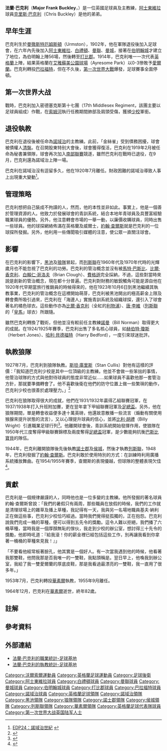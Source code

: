 {{noteTA
|G1=football
|T=zh-hans:弗兰克·巴克利;zh-hk:法蘭·巴克利;zh-tw:弗蘭克·巴克利;
|1=zh-hans:弗兰克·巴克利;zh-hk:法蘭·巴克利;zh-tw:弗蘭克·巴克利;
}}

{{Football manager infobox 
| playername = 法蘭·巴克利
| image = [[File:Major_Frank_Buckley.jpg|File:Major Frank Buckley.jpg]]
| fullname = 富蘭克林·查理·巴克利
| nickname = 
| dateofbirth = {{birth date|1882|10|3}}
| cityofbirth = [[厄姆斯頓|厄姆斯頓]]
| countryofbirth = [[英國|英國]]
|  dateofdeath = {{death date and age|1964|12|21|1882|10|3}}
| cityofdeath = [[華素爾|華素爾]]
| countryofdeath = [[英國|英國]]
| height = {{height|ft=6|in=0}}
| currentclub =
| clubnumber = 
| position = [[後衛_(足球)|後衛]]
| youthyears = 
| youthclubs = 
| years = 1902-04<br />1904-05<br />1905-06<br />1907-08<br />1909-13<br />1913-14<br />1913-14<br />1919-20
| clubs = [[阿士東維拉足球俱樂部|阿士東維拉]]<br />[[布萊頓足球俱樂部|白禮頓]]<br />[[曼聯足球俱樂部|曼聯]]<br />[[曼城足球俱樂部|曼城]]<br />[[伯明翰城足球會|伯明翰城]]<br />[[德比郡足球俱樂部|打比郡]]<br />[[巴拉福特足球會|巴拉福特]]<br />[[諾域治城足球會|諾域治]]
| caps(goals) = {{0}}0 (0)<br />{{0}}? (?)<br />{{0}}3 (0)<br />11 (0)<br />55 (4)<br />92 (3)<br />{{0}}4 (0)<br />{{0}}1 (0)
| totalcaps = 191 | totalgoals = 9
| nationalyears = 1914
| nationalteam = [[英格蘭足球代表隊|英格蘭]]
| nationalcaps(goals) = {{0}}1 (0)
| manageryears = 1919-20<br />1923-27<br />1927-44<br />1944-46<br />1946-48<br />1948-53<br />1953-55
| managerclubs = [[阿士東維拉足球俱樂部|諾域治]]<br />[[黑池足球會|黑池]]<br />[[狼隊|狼隊]]<br />[[諾士郡足球會|諾士郡]] <br />[[侯城足球會|侯城]]<br />[[利茲聯足球俱樂部|列斯聯]]<br />[[沃爾索爾足球俱樂部|華素爾]]
| pcupdate = 
| ntupdate = 
}}
'''法蘭·巴克利'''（'''Major Frank Buckley'''，{{Bd|1882年|10月3日|1964年|12月21日}}）是一位英國足球員及主教練，[[阿士東維拉足球俱樂部|阿士東維拉]]球員[[克里斯·巴克利|克里斯·巴克利]]（Chris Buckley）是他的弟弟。

== 早年生涯 ==

巴克利生於[[曼徹斯特|曼徹斯特]][[厄姆斯頓|厄姆斯頓]]（Urmston），1902年，他在軍隊退役後加入足球會，在六年內先後加入[[阿士東維拉足球俱樂部|阿士東維拉]]、[[布萊頓足球俱樂部|白禮頓]]、[[曼聯足球俱樂部|曼聯]]、[[曼城足球俱樂部|曼城]]，接著在[[伯明翰城足球會|伯明翰城]]才建立了地位，為伯明翰上陣56場，然後轉至[[德比郡足球俱樂部|打比郡]]。1914年，巴克利唯一一次代表[[英格蘭足球代表隊|英格蘭]]上陣，結果英格蘭在[[艾雅蘇美公園球場|艾雅蘇美公園球場]]（Ayresome Park）以0-3慘敗予[[愛爾蘭國家足球隊|愛爾蘭]]。巴克利轉投[[巴拉福特足球會|巴拉福特]]，但在不久後，[[第一次世界大戰|第一次世界大戰]]爆發，足球賽事全面停頓。

== 第一次世界大战 ==
戰時，巴克利加入密德塞克斯第十七團（17th Middlesex Regiment，該團主要以足球員組成）作戰，在[[索姆河战役|索姆河]]執行任務期間肺部及肩頭受傷，獲頒[[少校|少校]]軍銜。

== 退役執教 ==

巴克利在退役後被任命為[[諾域治城足球會|諾域治]]的主教練。此前，「金絲雀」受到債務困擾，球會被債權人[[清盤|清盤]]。在召開股東特别大會後，球會獲得復活，巴克利在1919年2月被任命為秘書兼領隊，球會再次加入[[南部聯賽|南部聯賽]]競逐，雖然巴克利在戰時已退役，在9月，巴克利還為諾域治上陣一場。

巴克利在諾域治沒有逗留多久，他在1920年7月離任。財政困難的諾域治導致人事上出現重大變動<ref>[http://www.edp24.co.uk/Content/Sport/CanaryCentenary/1911_1920.asp EDP24：諾域治世紀] {{webarchive|url=https://web.archive.org/web/20070312032503/http://www.edp24.co.uk/Content/Sport/CanaryCentenary/1911_1920.asp |date=2007-03-12 }}</ref>。

== 管理策略 ==

巴克利想把自己裝成不拘謹的人，然而，他的本性並非如此。事實上，他是一個善於管理資源的人。他致力於發展球會的青訓系統，結合本地年青球員及具豐富經驗職業球員的優勢。另外，他注意轉會市場的一舉一動，以廉價收購球員，同時出售一些球員。他的球探網絡佈滿在英格蘭及威爾士，[[約翰·查爾斯|約翰·查爾斯]]就是巴克利的一位球探所發掘。另外，他利用一些傳聞吸引媒體的注意，使公眾一直關注球會。

== 影響 ==

在巴克利的影響下，[[黑池足球會|黑池]]及[[狼隊|狼隊]]冒起，而[[利茲聯足球俱樂部|列斯聯]]在1960年代及1970年代時的光輝歲月也不能忽視了巴克利的功勞。巴克利的管治概念並沒有被[[馬特·巴斯比|馬特·巴斯比]]、[[比爾·香克利|比爾·香克利]]、[[白賴仁·哥洛夫|白賴仁·哥洛夫]]（Brian Clough）、[[亚历克斯·弗格森|費格遜]]完全採納，不過，這些對當時來說是創新的管治概念，現在都十分普遍。巴克利對財務的敏銳觸角可能是源自他在1920年代早期當旅行推銷員的時候得來的，他在1923年10月6日到黑池繼續其執教事業，巴克利的管治概念在這裡開始萌芽，巴克利被黑池開出的極高薪金上限及轉會費所吸引過來，巴克利在「海邊人」實施青訓系統及組織球探，還引入了球會著名的橘色球衣。這些動作亦為[[比爾·香克利|比爾·香克利]]（全紅的[[利物浦足球會|利物浦]]）、[[唐·李維|唐·李維]]（[[利茲聯足球俱樂部|列斯聯]]的「[[皇家馬德里|皇馬]]」球衣）所跟隨。

雖然巴克利轉換了戰術，但他並沒有較前任主教練[[比爾·諾曼_(足球領隊)|諾曼]]（Bill Norman）取得更大的成就。在1924/1925年賽季，巴克利出售了多名核心球員，如[[赫伯特·瓊斯|赫伯特·瓊斯]]（Herbert Jones）、[[哈利·貝德福特|哈利·貝德福特]]（Harry Bedford），一度引來球迷批評。

== 執教狼隊 ==

1927年7月，巴克利到狼隊執教。[[斯坦·庫里斯|斯坦·庫里斯]]（Stan Cullis）對他有這樣的評價：「我知道巴克利少校是其中一位頂級的主教練。他並不會做一些笨拙的事情，他管治球隊的方式與他對待球員的態度非常近似……如果球員不喜歡他那一套管治方針，那就要準備轉會了。他不喜歡後衛在他們的防守位置上做一些繁瑣的動作，巴克利少校也很善於處理壓力。」<ref>{{cite web |url=http://www.fathom.com/feature/122639/index.html |title=存档副本 |accessdate=2006-05-06  |deadurl=yes |archiveurl=https://web.archive.org/web/20060314025248/http://www.fathom.com/feature/122639/index.html |archivedate=2006-03-14 }}</ref>

巴克利在狼隊取得很大的成就，他們在1931/1932年贏得乙組聯賽冠軍，在1937/1938年打入升班附加賽，更在翌年拿下甲組聯賽冠軍及[[英格蘭足總盃|足總盃]]。另外，他在狼隊期間，單是轉會收益便多達十萬英磅，他還故意散播一些流言（煽動有關使用猴腺來提升狀態的流言），又以心理提升球員的信心，並將[[比利·胡禮|比利·胡禮]]（Billy Wright）引進職業足球行列<ref>{{Cite web |url=http://www.bbc.co.uk/shropshire/content/articles/2005/03/22/sport_iron_bridge_rocket_feature.shtml |title=存档副本 |access-date=2008-03-07 |archive-date=2018-12-26 |archive-url=https://web.archive.org/web/20181226041547/http://www.bbc.co.uk/shropshire/content/articles/2005/03/22/sport_iron_bridge_rocket_feature.shtml |dead-url=no }}</ref>。他離開球會後，青訓系統開始發揮作用，使狼隊在1950年代三度奪得甲級聯賽錦標及兩度奪得[[英格蘭足總盃|足總盃]]冠軍，是少數能夠抗衡[[巴斯比寶貝|巴斯比寶貝]]的隊伍。

1944年，巴克利離開狼隊後先後執教[[諾士郡足球會|諾士郡]]及[[侯城足球會|侯城]]，然後才執教[[利茲聯足球俱樂部|列斯聯]]，1948年，巴克利發掘了[[約翰·查爾斯|約翰·查爾斯]]。巴克利敢於使用特別的方式：在訓練時利用廣播系統播放舞曲。在1954/1955年賽季，查爾斯的表現優越，但球隊的整體表現欠佳<ref>{{cite web |url=http://leedsunited.rivals.net/default.asp?sId=888&StId=197437&p=2 |title=存档副本 |accessdate=2008-03-07 |deadurl=yes |archiveurl=https://web.archive.org/web/20070726092951/http://leedsunited.rivals.net/default.asp?sid=888 |archivedate=2007-07-26 }}</ref>。

== 貢獻 ==

巴克利是一個規律嚴謹的人，同時他也是一位多變的主教練。他所發掘的著名球員約翰·查爾斯曾說：「我們的暑假只有兩周，那些職員在放假的時候，我們的工作就是清理球場上的雜草及播上草種，我記得有一天，我與另一名場地職員基夫·納利正在做這些事，巴克利少校恰巧經過。當時我們覺得挺孤獨的，正在抱怨。巴克利說我們完成一桶的草種，便可以得到五先令的獎勵。這令人難以拒絕，我們播了六桶草種，當時我是一個厚顏無恥的傢伙，我走到少校的辦公室，想討得三十先令的獎勵，他即時吼道：『給我滾！你的薪金裡已經包括這些工作，別再讓我看到你拿著一桶桶的草種來見我！』」

「不要看他經常板著臉孔，他其實是一個好人。有一次當我遇到他的時候，他看著我那雙鞋，他問我那是否我唯一的一雙鞋，我點頭稱是。翌日早上，他喚我到辦公室，我給了我一雙愛爾蘭的厚底皮鞋，那是我看過最漂亮的一雙鞋，我一直用了很多年。」

1953年7月，巴克利轉投[[沃爾索爾足球俱樂部|華素爾]]執教，1955年9月離任。

1964年12月，巴克利在[[華素爾|華素爾]]逝世，終年82歲。

== 註解 ==

{{reflist}}

== 參考資料 ==

{{cite book | first=萊 | last=卡利| coauthors= | title=《黑池: 1887-1992年的紀錄》 | publisher=Breedon Books Sport | location= | year=1992 | editor= | id=ISBN 1-873626-07-X}}

== 外部連結 ==

*[http://www.soccerbase.com/players_details.sd?playerid=10401 法蘭·巴克利的職業統計-足球基地] {{Wayback|url=http://www.soccerbase.com/players_details.sd?playerid=10401 |date=20071001162542 }}
*[http://www.soccerbase.com/managers2.sd?managerid=435 法蘭·巴克利的執教統計-足球基地] {{Wayback|url=http://www.soccerbase.com/managers2.sd?managerid=435 |date=20071001181240 }}

{{諾域治足球會歷任主教練}}
{{黑池足球會歷任主教練}}
{{狼隊足球會歷任主教練}}
{{諾士郡足球會歷任主教練}}
{{侯城足球會歷任主教練}}
{{列斯聯足球會歷任主教練}}
{{華素爾足球會歷任主教練}}

{{DEFAULTSORT:Buckley, Frank}}
[[Category:沃爾索爾運動員|Category:沃爾索爾運動員]]
[[Category:英格蘭足球運動員|Category:英格蘭足球運動員]]
[[Category:足球後衛|Category:足球後衛]]
[[Category:阿士東維拉球員|Category:阿士東維拉球員]]
[[Category:白禮頓球員|Category:白禮頓球員]]
[[Category:曼聯球員|Category:曼聯球員]]
[[Category:曼城球員|Category:曼城球員]]
[[Category:伯明翰城球員|Category:伯明翰城球員]]
[[Category:打比郡球員|Category:打比郡球員]]
[[Category:巴拉福特球員|Category:巴拉福特球員]]
[[Category:諾域治球員|Category:諾域治球員]]
[[Category:英格蘭足球領隊|Category:英格蘭足球領隊]]
[[Category:諾域治領隊|Category:諾域治領隊]]
[[Category:黑池領隊|Category:黑池領隊]]
[[Category:狼隊領隊|Category:狼隊領隊]]
[[Category:諾士郡領隊|Category:諾士郡領隊]]
[[Category:侯城領隊|Category:侯城領隊]]
[[Category:列斯聯領隊|Category:列斯聯領隊]]
[[Category:華素爾領隊|Category:華素爾領隊]]
[[Category:英格蘭足球代表隊球員|Category:英格蘭足球代表隊球員]]
[[Category:第一次世界大战英国陆军人士|Category:第一次世界大战英国陆军人士]]